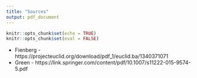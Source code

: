 ```yaml
---
title: "Sources"
output: pdf_document
---
```


```r
knitr::opts_chunk$set(echo = TRUE)
knitr::opts_chunk$set(eval = FALSE)
```

- Fienberg - https://projecteuclid.org/download/pdf_1/euclid.ba/1340371071
- Green - https://link.springer.com/content/pdf/10.1007/s11222-015-9574-5.pdf
